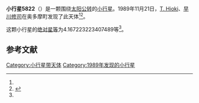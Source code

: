 {{Infobox planet
| bgcolour = #FFFFC0
| name = 5822 Masakichi
| symbol = 
| image = 
| caption = 
| discovery = yes
| discovery_ref = 
| discoverer = [[T._Hioki|T. Hioki]]、[[早川修司|早川修司]]
| discovery_site = [[奥多摩町|奥多摩町]] 
| discovered = 1989年11月21日
| designations = yes
| mp_name = 
| named_after = 
| alt_names = 1989 WL/ 1938 BD / 1974 VF2 / 1979 BT
| mp_category = [[主带小行星|主带小行星]]
| orbit_ref = <ref name="a">[http://ssd.jpl.nasa.gov/sbdb.cgi?sstr=5822 5822 Masakichi] {{Wayback|url=http://ssd.jpl.nasa.gov/sbdb.cgi?sstr=5822 |date=20120416171746 }}，小行星數據庫瀏覽器（JPL Small-Body Database Browser）－[[美国国家航空航天局|美国国家航空航天局]]喷气推进实验室</ref>
| epoch = 2456400.5 (2013年4月18日更新)
| aphelion = {{convert|2.831691108325375|AU|km|3|abbr=on|lk=out}}
| perihelion = {{convert|1.983879206326058|AU|km|3|abbr=on}}
| semimajor = {{convert|2.407785157325717|AU|km|3|abbr=on}}
| eccentricity = 0.176056385
| period = 1364.661773 [[日|日]]<br />3.74[[儒略年|儒略年]]
| avg_speed = 
| inclination = 5.841632282542015
| asc_node = 81.7685589394423
| mean_anomaly = 
| arg_peri = 4.167223223407489
| satellites = 
| physical_characteristics = yes
| dimensions = 
| mass = 
| density = 
| surface_grav = 
| escape_velocity = 
| sidereal_day = 
| axial_tilt = 
| pole_ecliptic_lat = 
| pole_ecliptic_lon = 
| albedo = 
| temperatures= 
| temp_name1 = 
| mean_temp_1 = 
| max_temp_1 = 
| temp_name2 = 
| max_temp_2 = 
| spectral_type = 
| abs_magnitude = 4.167223223407489
}}

'''小行星5822'''（{{lang-en|5822 Masakichi}}）是一颗围绕[[太阳|太阳]][[公转|公转]]的[[小行星|小行星]]。1989年11月21日，[[T._Hioki|T. Hioki]]、[[早川修司|早川修司]]在奥多摩町发现了此天体<ref name="a" /><ref>{{cite news|title=小行星列表|url=http://cfa-www.harvard.edu/iau/lists/NumberedMPs.txt|accessdate=2013-07-08|newspaper=哈佛大学|archive-date=2008-05-17|archive-url=https://web.archive.org/web/20080517010638/http://cfa-www.harvard.edu/iau/lists/NumberedMPs.txt|dead-url=no}}</ref>。

这颗小行星的[[绝对星等|绝对星等]]为4.167223223407489等<ref name="a" />。

==参考文献==
{{reflist}}
{{Minor Planet Number|[[小行星5821|小行星5821]]|[[小行星5823|小行星5823]]}}

{{小天体}}

[[Category:小行星带天体|Category:小行星带天体]]
[[Category:1989年发现的小行星|Category:1989年发现的小行星]]

{{asteroid-stub}}